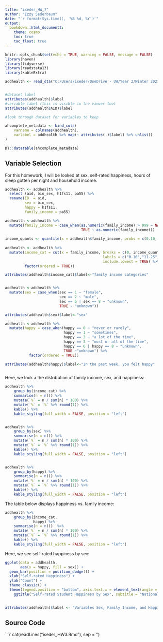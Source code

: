 ---
title: "iseder_HW_7"
author: "Izzy Sederbaum"
date: "`r format(Sys.time(), '%B %d, %Y')`"
output:
  bookdown::html_document2:
    theme: cosmo
    toc: true
    toc_float: true
---

```{r setup, include=FALSE}
knitr::opts_chunk$set(echo = TRUE, warning = FALSE, message = FALSE)
library(haven)
library(tidyverse)
library(readstata13)
library(kableExtra)
```



```{r read in data + labels}

addhealth <- read_dta("C:/Users/iseder/OneDrive - UW/Year 2/Winter 2021/CSDE 502/Add_Health_Wave1_All_stata12.dta")


#dataset label
attributes(addhealth)$label
#variable label (this is visible in the viewer too)
attributes(addhealth$AID)$label

#look through dataset for variables to keep

ahcomplete_metadata <- bind_cols(
    varname = colnames(addhealth),
    varlabel = addhealth %>% map(~ attributes(.)$label) %>% unlist()
)

DT::datatable(ahcomplete_metadata)
```


## Variable Selection

For this homework, I will be looked at sex, self-rated happiness, hours of sleep gotten per night and household income.
```{r select variables}
addhealth <- addhealth %>% 
  select (aid, bio_sex, h1fs11, pa55) %>% 
  rename(ID  = aid, 
         sex = bio_sex, 
         happy = h1fs11, 
         family_income = pa55)
```


```{r recode variables}
addhealth <-addhealth %>% 
  mutate(family_income = case_when(as.numeric(family_income) > 999 ~ NA_real_, 
                                   TRUE ~ as.numeric(family_income))) 
  
income_quants <- quantile(x = addhealth$family_income, probs = c(0.10, .25, .50,.75, .90), na.omit(addhealth$family_income))
  
addhealth <- addhealth %>% 
  mutate(income_cat = cut(x = family_income, breaks = c(0, income_quants,999), 
                                             labels = c("0-10","11-25", "25-49", "50-75", "76-90", "91-100"), 
                                             include.lowest = TRUE) %>% 
         factor(ordered = TRUE))  

attributes(addhealth$income_cat)$label<-"family income categories"


addhealth <-addhealth %>% 
  mutate(sex = case_when(sex == 1 ~ "female", 
                         sex == 2 ~ "male", 
                         sex == 6 | sex == 8 ~ "unknown", 
                         TRUE ~ "unknown"))

attributes(addhealth$sex)$label<-"sex"

addhealth <-addhealth %>% 
  mutate(happy = case_when(happy == 0 ~ "never or rarely", 
                           happy == 1 ~ "sometimes",
                           happy == 2 ~ "a lot of the time", 
                           happy == 3 ~ "most or all of the time",
                           happy == 6 | happy == 8 ~ "unknown", 
                           TRUE ~"unknown") %>% 
           factor(ordered = TRUE)) 

attributes(addhealth$happy)$label<-"In the past week, you felt happy"



```

Here, we look a the distribution of family income, sex, and happiness:

```{r tables}
addhealth %>% 
    group_by(income_cat) %>% 
    summarise(n = n()) %>% 
    mutate(`%` = n / sum(n) * 100) %>% 
    mutate(`%` = `%` %>% round(1)) %>% 
    kable() %>% 
    kable_styling(full_width = FALSE, position = "left")


addhealth %>% 
    group_by(sex) %>% 
    summarise(n = n()) %>% 
    mutate(`%` = n / sum(n) * 100) %>% 
    mutate(`%` = `%` %>% round(1)) %>% 
    kable() %>% 
    kable_styling(full_width = FALSE, position = "left")


addhealth %>% 
    group_by(happy) %>% 
    summarise(n = n()) %>% 
    mutate(`%` = n / sum(n) * 100) %>% 
    mutate(`%` = `%` %>% round(1)) %>% 
    kable() %>% 
    kable_styling(full_width = FALSE, position = "left")


```

The table below displays happiness vs. family income:

```{r happiness-income}
addhealth %>% 
    group_by(income_cat,
             happy) %>% 
    summarise(n = n())  %>% 
    mutate(`%` = n / sum(n) * 100) %>% 
    mutate(`%` = `%` %>% round(1)) %>% 
    kable() %>% 
    kable_styling(full_width = FALSE, position = "left")
```

Here, we see self-rated happiness by sex: 
```{r graph}
ggplot(data = addhealth,
       aes(x = happy, fill = sex)) +
  geom_bar(position = position_dodge()) +
  xlab("Self-rated Happiness") +
  ylab("Count") +
  theme_classic() +
  theme(legend.position = "bottom", axis.text.x = element_text(angle = 90, vjust = 0.5, hjust = 1)) + 
    ggtitle("Self-rated Student Happiness by Sex", subtitle = "National Longitudinal Study of Adolescent Health (Wave 1)")
          
```


```{r label}
attributes(addhealth)$label <- "Variables Sex, Family Income, and Happiness from the National Longitudinal Study of Adolescent Health (Wave 1)"
```

## Source Code

```{r}
cat(readLines("iseder_HW3.Rmd"), sep = '\n')
